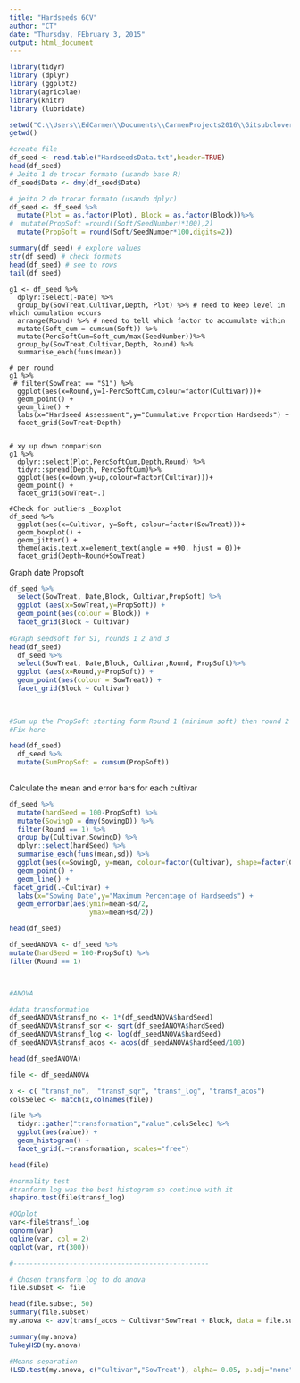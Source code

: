```yaml
---
title: "Hardseeds 6CV"
author: "CT"
date: "Thursday, FEbruary 3, 2015"
output: html_document
---
```


```r
library(tidyr)
library (dplyr)
library (ggplot2)
library(agricolae)
library(knitr)
library (lubridate)

```


```r
setwd("C:\\Users\\EdCarmen\\Documents\\CarmenProjects2016\\Gitsubclover")
getwd()

#create file
df_seed <- read.table("HardseedsData.txt",header=TRUE)
head(df_seed)
# Jeito 1 de trocar formato (usando base R)
df_seed$Date <- dmy(df_seed$Date)

# jeito 2 de trocar formato (usando dplyr)
df_seed <- df_seed %>%
  mutate(Plot = as.factor(Plot), Block = as.factor(Block))%>%
#  mutate(PropSoft =round((Soft/SeedNumber)*100),2)
  mutate(PropSoft = round(Soft/SeedNumber*100,digits=2))

summary(df_seed) # explore values
str(df_seed) # check formats
head(df_seed) # see to rows
tail(df_seed)

```


```rCreate

g1 <- df_seed %>%
  dplyr::select(-Date) %>%
  group_by(SowTreat,Cultivar,Depth, Plot) %>% # need to keep level in which cumulation occurs
  arrange(Round) %>% # need to tell which factor to accumulate within
  mutate(Soft_cum = cumsum(Soft)) %>%
  mutate(PercSoftCum=Soft_cum/max(SeedNumber))%>%
  group_by(SowTreat,Cultivar,Depth, Round) %>%
  summarise_each(funs(mean)) 

# per round
g1 %>%
 # filter(SowTreat == "S1") %>%
  ggplot(aes(x=Round,y=1-PercSoftCum,colour=factor(Cultivar)))+
  geom_point() +
  geom_line() +
  labs(x="Hardseed Assessment",y="Cummulative Proportion Hardseeds") +
  facet_grid(SowTreat~Depth)


# xy up down comparison
g1 %>%
  dplyr::select(Plot,PercSoftCum,Depth,Round) %>%
  tidyr::spread(Depth, PercSoftCum)%>%
  ggplot(aes(x=down,y=up,colour=factor(Cultivar)))+
  geom_point() +
  facet_grid(SowTreat~.)

#Check for outliers _Boxplot 
df_seed %>%
  ggplot(aes(x=Cultivar, y=Soft, colour=factor(SowTreat)))+
  geom_boxplot() +
  geom_jitter() +
  theme(axis.text.x=element_text(angle = +90, hjust = 0))+
  facet_grid(Depth~Round+SowTreat)

```



Graph date Propsoft  

```r



df_seed %>%
  select(SowTreat, Date,Block, Cultivar,PropSoft) %>%
  ggplot (aes(x=SowTreat,y=PropSoft)) +
  geom_point(aes(colour = Block)) +
  facet_grid(Block ~ Cultivar)
  
#Graph seedsoft for S1, rounds 1 2 and 3
head(df_seed)
  df_seed %>%
  select(SowTreat, Date,Block, Cultivar,Round, PropSoft)%>%
  ggplot (aes(x=Round,y=PropSoft)) +
  geom_point(aes(colour = SowTreat)) +
  facet_grid(Block ~ Cultivar)
  
  
```


```r
#Sum up the PropSoft starting form Round 1 (minimum soft) then round 2 and 3 
#Fix here 

head(df_seed)
  df_seed %>%
  mutate(SumPropSoft = cumsum(PropSoft))
  
```




Calculate the mean and error bars for each cultivar 

```r
df_seed %>%
  mutate(hardSeed = 100-PropSoft) %>%
  mutate(SowingD = dmy(SowingD)) %>%
  filter(Round == 1) %>%
  group_by(Cultivar,SowingD) %>%
  dplyr::select(hardSeed) %>%
  summarise_each(funs(mean,sd)) %>%
  ggplot(aes(x=SowingD, y=mean, colour=factor(Cultivar), shape=factor(Cultivar))) +
  geom_point() +
  geom_line() +
 facet_grid(.~Cultivar) +
  labs(x="Sowing Date",y="Maximum Percentage of Hardseeds") +
  geom_errorbar(aes(ymin=mean-sd/2,
                    ymax=mean+sd/2))

head(df_seed)

df_seedANOVA <- df_seed %>%
mutate(hardSeed = 100-PropSoft) %>%
filter(Round == 1) 



#ANOVA

#data transformation
df_seedANOVA$transf_no <- 1*(df_seedANOVA$hardSeed)
df_seedANOVA$transf_sqr <- sqrt(df_seedANOVA$hardSeed)
df_seedANOVA$transf_log <- log(df_seedANOVA$hardSeed)
df_seedANOVA$transf_acos <- acos(df_seedANOVA$hardSeed/100)

head(df_seedANOVA)

file <- df_seedANOVA

x <- c( "transf_no",  "transf_sqr", "transf_log", "transf_acos")
colsSelec <- match(x,colnames(file))

file %>%
  tidyr::gather("transformation","value",colsSelec) %>%
  ggplot(aes(value)) + 
  geom_histogram() +
  facet_grid(.~transformation, scales="free")

head(file)

#normality test
#tranform log was the best histogram so continue with it 
shapiro.test(file$transf_log)

#QQplot
var<-file$transf_log
qqnorm(var)
qqline(var, col = 2)
qqplot(var, rt(300))

#-------------------------------------------------

# Chosen transform log to do anova 
file.subset <- file 

head(file.subset, 50)
summary(file.subset)
my.anova <- aov(transf_acos ~ Cultivar*SowTreat + Block, data = file.subset)

summary(my.anova)
TukeyHSD(my.anova)

#Means separation 
(LSD.test(my.anova, c("Cultivar","SowTreat"), alpha= 0.05, p.adj="none")) 


```




